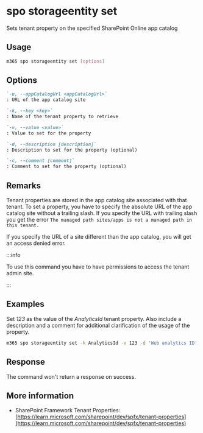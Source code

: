 
# spo storageentity set

Sets tenant property on the specified SharePoint Online app catalog

## Usage

```sh
m365 spo storageentity set [options]
```

## Options

```md definition-list
`-u, --appCatalogUrl <appCatalogUrl>`
: URL of the app catalog site

`-k, --key <key>`
: Name of the tenant property to retrieve

`-v, --value <value>`
: Value to set for the property

`-d, --description [description]`
: Description to set for the property (optional)

`-c, --comment [comment]`
: Comment to set for the property (optional)
```

<Global />

## Remarks

Tenant properties are stored in the app catalog site associated with that tenant. To set a property, you have to specify the absolute URL of the app catalog site without a trailing slash. If you specify the URL with trailing slash you get the error `The managed path sites/apps is not a managed path in this tenant.`

If you specify the URL of a site different than the app catalog, you will get an access denied error.

:::info

To use this command you have to have permissions to access the tenant admin site.

:::

## Examples

Set _123_ as the value of the _AnalyticsId_ tenant property. Also include a description and a comment for additional clarification of the usage of the property.

```sh
m365 spo storageentity set -k AnalyticsId -v 123 -d 'Web analytics ID' -c 'Use on all sites' -u https://contoso.sharepoint.com/sites/appcatalog
```

## Response

The command won't return a response on success.

## More information

- SharePoint Framework Tenant Properties: [https://learn.microsoft.com/sharepoint/dev/spfx/tenant-properties](https://learn.microsoft.com/sharepoint/dev/spfx/tenant-properties)

